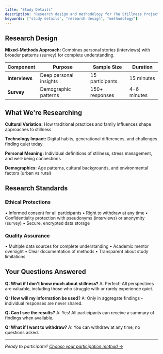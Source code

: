 ```yaml
---
title: "Study Details"
description: "Research design and methodology for The Stillness Project study."
keywords: ["study details", "research design", "methodology"]
---
```


## Research Design

**Mixed-Methods Approach:** Combines personal stories (interviews) with broader patterns (survey) for complete understanding.

| Component | Purpose | Sample Size | Duration |
|-----------|---------|-------------|----------|
| **Interviews** | Deep personal insights | 15 participants | 15 minutes |
| **Survey** | Demographic patterns | 150+ responses | 4-6 minutes |

## What We're Researching

**Cultural Variation:** How traditional practices and family influences shape approaches to stillness

**Technology Impact:** Digital habits, generational differences, and challenges finding quiet today

**Personal Meaning:** Individual definitions of stillness, stress management, and well-being connections

**Demographics:** Age patterns, cultural backgrounds, and environmental factors (urban vs rural)

## Research Standards

### Ethical Protections
• Informed consent for all participants
• Right to withdraw at any time
• Confidentiality protection with pseudonyms (interviews) or anonymity (survey)
• Secure, encrypted data storage

### Quality Assurance
• Multiple data sources for complete understanding
• Academic mentor oversight
• Clear documentation of methods
• Transparent about study limitations

## Your Questions Answered

**Q: What if I don't know much about stillness?**
A: Perfect! All perspectives are valuable, including those who struggle with or rarely experience quiet.

**Q: How will my information be used?**
A: Only in aggregate findings - individual responses are never shared.

**Q: Can I see the results?**
A: Yes! All participants can receive a summary of findings when available.

**Q: What if I want to withdraw?**
A: You can withdraw at any time, no questions asked.

---

*Ready to participate? [Choose your participation method →](/docs/participation)*
